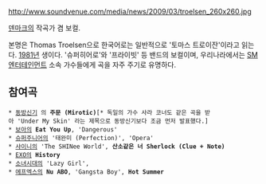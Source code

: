 http://www.soundvenue.com/media/news/2009/03/troelsen_260x260.jpg

[[덴마크]]의 작곡가 겸 보컬. 

본명은 Thomas Troelsen으로 한국어로는 일반적으로 '토마스 트로이잔'이라고 읽는다. [[1981년]] 생이다. '슈퍼히어로'와 '프라이빗' 등 밴드의 보컬이며, 우리나라에서는 [[SM 엔터테인먼트]] 소속 가수들에게 곡을 자주 주기로 유명하다. 

== 참여곡 ==
 * [[동방신기]] 의 '''주문 (Mirotic)'''[* 독일의 가수 사라 코너도 같은 곡을 받아 'Under My Skin' 라는 제목으로 동방신기보다 조금 먼저 발표했다.]
 * [[보아]]의 '''Eat You Up''', 'Dangerous'
 * [[슈퍼주니어]]의 '태완미 (Perfection)', 'Opera'
 * [[샤이니]]의 'The SHINee World', '''산소같은 너''' '''Sherlock (Clue + Note)'''
 * [[EXO]]의 '''History'''
 * [[소녀시대]]의 'Lazy Girl', 
 * [[에프엑스]]의 '''Nu ABO''', 'Gangsta Boy', '''Hot Summer''' 
